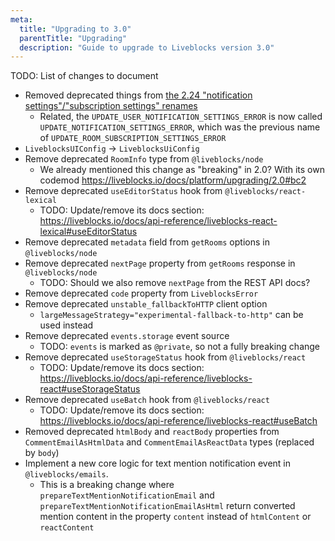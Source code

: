 ```yaml
---
meta:
  title: "Upgrading to 3.0"
  parentTitle: "Upgrading"
  description: "Guide to upgrade to Liveblocks version 3.0"
---
```


TODO: List of changes to document

- Removed deprecated things from
  [the 2.24 "notification settings"/"subscription settings" renames](https://liveblocks.io/docs/platform/upgrading/2.24)
  - Related, the `UPDATE_USER_NOTIFICATION_SETTINGS_ERROR` is now called
    `UPDATE_NOTIFICATION_SETTINGS_ERROR`, which was the previous name of
    `UPDATE_ROOM_SUBSCRIPTION_SETTINGS_ERROR`
- `LiveblocksUIConfig` → `LiveblocksUiConfig`
- Remove deprecated `RoomInfo` type from `@liveblocks/node`
  - We already mentioned this change as "breaking" in 2.0? With its own codemod
    https://liveblocks.io/docs/platform/upgrading/2.0#bc2
- Remove deprecated `useEditorStatus` hook from `@liveblocks/react-lexical`
  - TODO: Update/remove its docs section:
    https://liveblocks.io/docs/api-reference/liveblocks-react-lexical#useEditorStatus
- Remove deprecated `metadata` field from `getRooms` options in
  `@liveblocks/node`
- Remove deprecated `nextPage` property from `getRooms` response in
  `@liveblocks/node`
  - TODO: Should we also remove `nextPage` from the REST API docs?
- Remove deprecated `code` property from `LiveblocksError`
- Remove deprecated `unstable_fallbackToHTTP` client option
  - `largeMessageStrategy="experimental-fallback-to-http"` can be used instead
- Remove deprecated `events.storage` event source
  - TODO: `events` is marked as `@private`, so not a fully breaking change
- Remove deprecated `useStorageStatus` hook from `@liveblocks/react`
  - TODO: Update/remove its docs section:
    https://liveblocks.io/docs/api-reference/liveblocks-react#useStorageStatus
- Remove deprecated `useBatch` hook from `@liveblocks/react`
  - TODO: Update/remove its docs section:
    https://liveblocks.io/docs/api-reference/liveblocks-react#useBatch
- Removed deprecated `htmlBody` and `reactBody` properties from
  `CommentEmailAsHtmlData` and `CommentEmailAsReactData` types (replaced by
  `body`)
- Implement a new core logic for text mention notification event in
  `@liveblocks/emails`.
  - This is a breaking change where `prepareTextMentionNotificationEmail` and
    `prepareTextMentionNotificationEmailAsHtml` return converted mention content
    in the property `content` instead of `htmlContent` or `reactContent`
